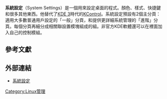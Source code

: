 {{NoteTA
|G1=IT
|G2=Windows
|1=zh-cn:系统设置; zh-tw:系統設定; zh-hk:系統設定;
}}
{{Distinguish|系統設定}}
{{Infobox software
| name                   = 系統設定
| name_ol                = 
| logo                   = 
| logo caption           = 
| logo_size              = 
| logo_alt               = 
| screenshot             = File:Systemsettings generale.png
| caption                = 
| screenshot2            = 
| collapsible            = 
| author                 = 
| developer              = 
| released               = 
| discontinued           = 
| var layout             = 
| latest release version = 
| latest release date    = 
| latest preview version = 
| latest preview date    = 
| code                   = 
| status                 = 
| programming language   = 
| operating system       = 
| platform               = 
| engine                 = 
| size                   = 
| language               = 
| genre                  = 
| license                = 
| repo                   = 
| website                = {{URL|kde.org/}}
}}

'''系統設定'''（System Settings）是一個用來設定桌面的程式。顏色、樣式、快捷鍵和很多其他東西。他替代了[[KDE_3|KDE 3]]時代的[[KControl|KControl]]。系統設定預設有2個主分頁：適用大多數普通用戶設定的「一般」分頁，和提供更詳細系統管理的「進階」分頁。每個分頁再細分成相關聯設置模塊組成的組。非官方KDE軟體還可以在裡面加入自己的控制模組。

== 參考文獻 ==
{{Reflist}}

== 外部連結 ==
* [https://www.kde.org/ 系統設定] {{Wayback|url=https://www.kde.org/ |date=20181030050629 }}

{{KDE}}

[[Category:Linux管理|Category:Linux管理]]